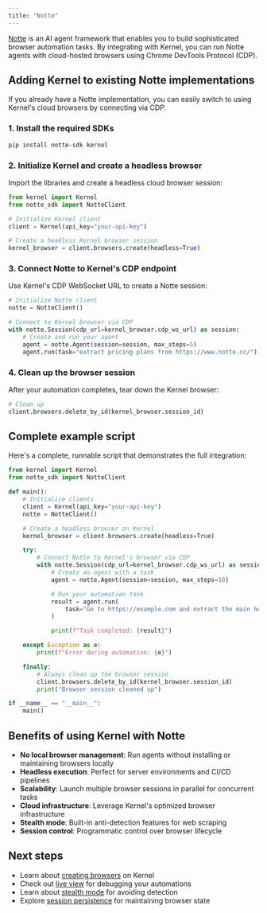 ```yaml
---
title: "Notte"
---
```


[Notte](https://www.notte.cc/) is an AI agent framework that enables you to build sophisticated browser automation tasks. By integrating with Kernel, you can run Notte agents with cloud-hosted browsers using Chrome DevTools Protocol (CDP).

## Adding Kernel to existing Notte implementations

If you already have a Notte implementation, you can easily switch to using Kernel's cloud browsers by connecting via CDP.

### 1. Install the required SDKs

```bash
pip install notte-sdk kernel
```

### 2. Initialize Kernel and create a headless browser

Import the libraries and create a headless cloud browser session:

```python
from kernel import Kernel
from notte_sdk import NotteClient

# Initialize Kernel client
client = Kernel(api_key="your-api-key")

# Create a headless Kernel browser session
kernel_browser = client.browsers.create(headless=True)
```

### 3. Connect Notte to Kernel's CDP endpoint

Use Kernel's CDP WebSocket URL to create a Notte session:

```python
# Initialize Notte client
notte = NotteClient()

# Connect to Kernel browser via CDP
with notte.Session(cdp_url=kernel_browser.cdp_ws_url) as session:
    # Create and run your agent
    agent = notte.Agent(session=session, max_steps=5)
    agent.run(task="extract pricing plans from https://www.notte.cc/")
```

### 4. Clean up the browser session

After your automation completes, tear down the Kernel browser:

```python
# Clean up
client.browsers.delete_by_id(kernel_browser.session_id)
```

## Complete example script

Here's a complete, runnable script that demonstrates the full integration:

```python
from kernel import Kernel
from notte_sdk import NotteClient

def main():
    # Initialize clients
    client = Kernel(api_key="your-api-key")
    notte = NotteClient()

    # Create a headless browser on Kernel
    kernel_browser = client.browsers.create(headless=True)

    try:
        # Connect Notte to Kernel's browser via CDP
        with notte.Session(cdp_url=kernel_browser.cdp_ws_url) as session:
            # Create an agent with a task
            agent = notte.Agent(session=session, max_steps=10)

            # Run your automation task
            result = agent.run(
                task="Go to https://example.com and extract the main heading"
            )

            print(f"Task completed: {result}")

    except Exception as e:
        print(f"Error during automation: {e}")

    finally:
        # Always clean up the browser session
        client.browsers.delete_by_id(kernel_browser.session_id)
        print("Browser session cleaned up")

if __name__ == "__main__":
    main()
```

## Benefits of using Kernel with Notte

- **No local browser management**: Run agents without installing or maintaining browsers locally
- **Headless execution**: Perfect for server environments and CI/CD pipelines
- **Scalability**: Launch multiple browser sessions in parallel for concurrent tasks
- **Cloud infrastructure**: Leverage Kernel's optimized browser infrastructure
- **Stealth mode**: Built-in anti-detection features for web scraping
- **Session control**: Programmatic control over browser lifecycle

## Next steps

- Learn about [creating browsers](/browsers/create-a-browser) on Kernel
- Check out [live view](/browsers/live-view) for debugging your automations
- Learn about [stealth mode](/browsers/stealth) for avoiding detection
- Explore [session persistence](/browsers/persistence) for maintaining browser state
